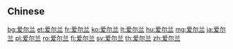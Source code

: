 ==Chinese==
{{zh-see|愛爾蘭}}

[[bg:爱尔兰]]
[[et:爱尔兰]]
[[fr:爱尔兰]]
[[ko:爱尔兰]]
[[lt:爱尔兰]]
[[hu:爱尔兰]]
[[mg:爱尔兰]]
[[ja:爱尔兰]]
[[pl:爱尔兰]]
[[ro:爱尔兰]]
[[fi:爱尔兰]]
[[sv:爱尔兰]]
[[th:爱尔兰]]
[[zh:爱尔兰]]